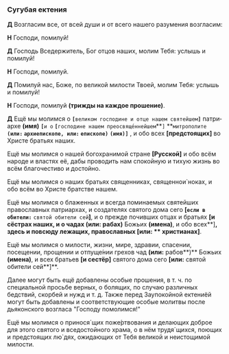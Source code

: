 
<span id="sugubaja" />

### Сугубая ектения

**Д** Возгласим все, от всей души и от всего нашего разу­мения возгласим:

**Н** Господи, помилуй!

**Д** Господь Вседержитель, Бог отцов наших, молим Тебя: услышь и помилуй!

**Н** Господи, помилуй.

**Д** Помилуй нас, Боже, по великой милости Твоей, молим Тебя: услышь и помилуй!

**Н** Господи, помилуй **(трижды на каждое прошение)**.

**Д** Ещё мы молимся о **`[`**`великом господине и отце на­шем святейшем`**`]`**
па­три­архе
**(имя)** **`[`**`и о` **`[`**`господине нашем преосвяще́ннейшем`**`]` **`митрополите`
**`(или:` **`ар­хи­епи­скопе`**`, или:` **`епископе`**`)`** **`(имя)]`**
, и обо всех **[**предстоящих**]** во Хри­сте бра­тьях наших.

Ещё мы молимся о нашей богохранимой стране
**[**Русской**]** и
обо всём народе и властях её, дабы про­водить нам спокойную и тихую жизнь во всём бла­го­честиво и до­стойно.

Ещё мы молимся о наших братьях священниках, священ­но­и`ноках, и обо всём во Христе братстве нашем.

Ещё мы молимся о блаженных и всегда помина­емых свя­тей­ших православных патриархах, и со­зда­те­лях святого дома сего
**[`если в обители:`** `свя­той обители сей`**]**,
и о прежде почивших отцах и брать­ях
**[**и сё­страх наших, и о чадах **(или:** рабах**)** Божьих **(имена)**,
и обо всех**]**, здесь и повсюду ле­жащих, пра­вослав­ных **[или: **
христианах**]**.

Ещё мы молимся о милости, жизни, мире, здра­вии, спа­се­нии, посещении, прощении и отпуще́нии гре­хов чад
**(или:** рабов**)** Божьих **(имена)**, и всех бра­тьев **[**и сестёр**]** свя­того дома сего **[или:** святой обители сей**]**.

<Tooltip>
    Далее могут быть ещё добавлены особые прошения, в т. ч. по специальной просьбе верных, о болящих, по случаю
    различных бедствий, скорбей и нужд и т. д. Также перед Заупокойной ектениёй могут быть добавлены и соответствующие
    особые молитвы после дьяконского возгласа "Господу помолимся!"
</Tooltip>

Ещё мы молимся о принося´щих поже́ртвования и де­ла­ющих доброе для этого святого и вседостойного хра­ма, о в нём трудя´щихся,
пою­щих и пред­сто­я­щих лю`дях, ожидающих от Тебя великой и неисто­щи­мой милости.
